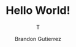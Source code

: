 ---
title: Hello World!
slug: /podcast/hello-world-000
type: podcast-episode
status: published
image: https://brandon-gutierrez-podcast-cover.s3.us-east-2.amazonaws.com/test-cover.png
guid: hello-world-000
subtitle: T
publicationDate: Fri Oct 23 00:14:52 CDT 2020
author: Brandon Gutierrez
season: 0
episodeNumber: 0
episodeType: full
url: https://hello-world-000.s3.us-east-2.amazonaws.com/test.mp3
size: 289063
duration: 22
explicit: true
categories:
  - Technology
excerpt: "<h1>the description of th3 show</h1>"
---